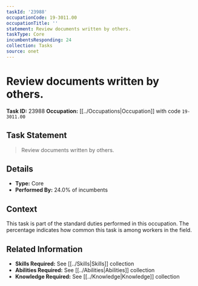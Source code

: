 ```yaml
---
taskId: '23988'
occupationCode: 19-3011.00
occupationTitle: ''
statement: Review documents written by others.
taskType: Core
incumbentsResponding: 24
collection: Tasks
source: onet
---
```

# Review documents written by others.

**Task ID:** 23988
**Occupation:** [[../Occupations|Occupation]] with code `19-3011.00`

## Task Statement

> Review documents written by others.

## Details

- **Type:** Core
- **Performed By:** 24.0% of incumbents

## Context

This task is part of the standard duties performed in this occupation. The percentage indicates how common this task is among workers in the field.

## Related Information

- **Skills Required:** See [[../Skills|Skills]] collection
- **Abilities Required:** See [[../Abilities|Abilities]] collection
- **Knowledge Required:** See [[../Knowledge|Knowledge]] collection
